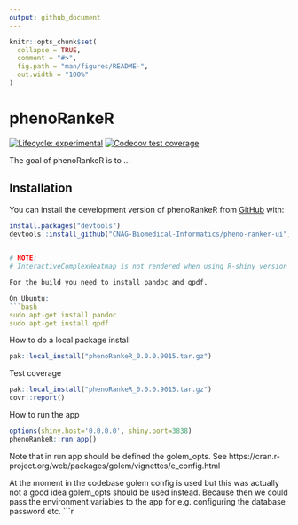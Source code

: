 ```yaml
---
output: github_document
---
```


<!-- README.md is generated from README.Rmd. Please edit that file -->

```r
knitr::opts_chunk$set(
  collapse = TRUE,
  comment = "#>",
  fig.path = "man/figures/README-",
  out.width = "100%"
)
```

# phenoRankeR

<!-- badges: start -->
[![Lifecycle: experimental](https://img.shields.io/badge/lifecycle-experimental-orange.svg)](https://lifecycle.r-lib.org/articles/stages.html#experimental)
[![Codecov test coverage](https://codecov.io/gh/bag-cnag/pheno-ranker/branch/main/graph/badge.svg)](https://app.codecov.io/gh/bag-cnag/pheno-ranker?branch=main)
<!-- badges: end -->

The goal of phenoRankeR is to ...

## Installation

You can install the development version of phenoRankeR from [GitHub](https://github.com/) with:

``` r
install.packages("devtools")
devtools::install_github("CNAG-Biomedical-Informatics/pheno-ranker-ui")
``

# NOTE:
# InteractiveComplexHeatmap is not rendered when using R-shiny version > 1.7.4.1

For the build you need to install pandoc and qpdf. 

On Ubuntu:
```bash
sudo apt-get install pandoc
sudo apt-get install qpdf
```

How to do a local package install
```r
pak::local_install("phenoRankeR_0.0.0.9015.tar.gz")
```

Test coverage
```r
pak::local_install("phenoRankeR_0.0.0.9015.tar.gz")
covr::report()
```


How to run the app
```r
options(shiny.host='0.0.0.0', shiny.port=3838)
phenoRankeR::run_app()
```

Note that in run app should be defined the golem_opts. See
https://cran.r-project.org/web/packages/golem/vignettes/e_config.html

At the moment in the codebase golem config is used
but this was actually not a good idea golem_opts should be used instead.
Because then we could pass the environment variables to the app
for e.g. configuring the database password etc.
```r